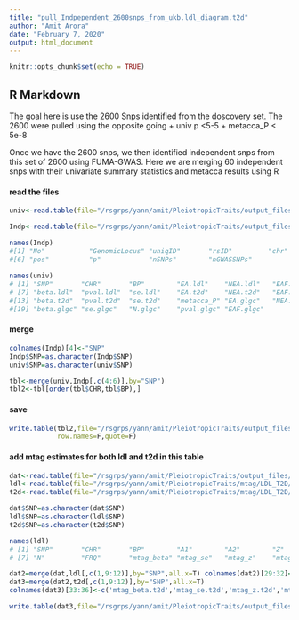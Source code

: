 ```yaml
---
title: "pull_Indpependent_2600snps_from_ukb.ldl_diagram.t2d"
author: "Amit Arora"
date: "February 7, 2020"
output: html_document
---
```


```r
knitr::opts_chunk$set(echo = TRUE)
```

## R Markdown

The goal here is use the 2600 Snps identified from the doscovery set. The 2600 were pulled using the opposite going + univ p <5-5 + metacca_P < 5e-8

Once we have the 2600 snps, we then identified independent snps from this set of 2600 using FUMA-GWAS. Here we are merging 60 independent snps with their univariate summary statistics and metacca results using R

#### read the files
```r

univ<-read.table(file="/rsgrps/yann/amit/PleiotropicTraits/output_files/tbl_univ_metacca_opp_lessthan5e-5_20200131.txt",T)

Indp<-read.table(file="/rsgrps/yann/amit/PleiotropicTraits/output_files/IndSigSNPs_500kb_r2_0.1.txt",T)

names(Indp)
#[1] "No"           "GenomicLocus" "uniqID"       "rsID"         "chr"         
#[6] "pos"          "p"            "nSNPs"        "nGWASSNPs"   
 
names(univ)
# [1] "SNP"       "CHR"       "BP"        "EA.ldl"    "NEA.ldl"   "EAF.ldl"  
# [7] "beta.ldl"  "pval.ldl"  "se.ldl"    "EA.t2d"    "NEA.t2d"   "EAF.t2d"  
#[13] "beta.t2d"  "pval.t2d"  "se.t2d"    "metacca_P" "EA.glgc"   "NEA.glgc" 
#[19] "beta.glgc" "se.glgc"   "N.glgc"    "pval.glgc" "EAF.glgc" 

```

#### merge

```r

colnames(Indp)[4]<-"SNP"
Indp$SNP=as.character(Indp$SNP)
univ$SNP=as.character(univ$SNP)

tbl<-merge(univ,Indp[,c(4:6)],by="SNP")
tbl2<-tbl[order(tbl$CHR,tbl$BP),]

```


#### save
```r

write.table(tbl2,file="/rsgrps/yann/amit/PleiotropicTraits/output_files/IndependentHits_ukb.ldl_diagram.t2d_metaccaP_20200207.txt",
            row.names=F,quote=F)
```

#### add mtag estimates for both ldl and t2d in this table
```r

dat<-read.table(file="/rsgrps/yann/amit/PleiotropicTraits/output_files/IndependentHits_ukb.ldl_diagram.t2d_metaccaP_20200207.txt",T)
ldl<-read.table(file="/rsgrps/yann/amit/PleiotropicTraits/mtag/LDL_T2D/ukb_ldl.eatingTime_t2d_20200116_trait_1.txt",T)
t2d<-read.table(file="/rsgrps/yann/amit/PleiotropicTraits/mtag/LDL_T2D/ukb_ldl.eatingTime_t2d_20200116_trait_2.txt",T)

dat$SNP=as.character(dat$SNP)
ldl$SNP=as.character(ldl$SNP)
t2d$SNP=as.character(t2d$SNP)

names(ldl)
# [1] "SNP"       "CHR"       "BP"        "A1"        "A2"        "Z"        
# [7] "N"         "FRQ"       "mtag_beta" "mtag_se"   "mtag_z"    "mtag_pval"

dat2=merge(dat,ldl[,c(1,9:12)],by="SNP",all.x=T) colnames(dat2)[29:32]<-c('mtag_beta.ldl','mtag_se.ldl','mtag_z.ldl','mtag_pval.ldl')
dat3=merge(dat2,t2d[,c(1,9:12)],by="SNP",all.x=T)
colnames(dat3)[33:36]<-c('mtag_beta.t2d','mtag_se.t2d','mtag_z.t2d','mtag_pval.t2d')

write.table(dat3,file="/rsgrps/yann/amit/PleiotropicTraits/output_files/IndependentHits_ukb.ldl_diagram.t2d_metaccaP_mtag_20200207.txt",row.names=F,quote=F)
```

